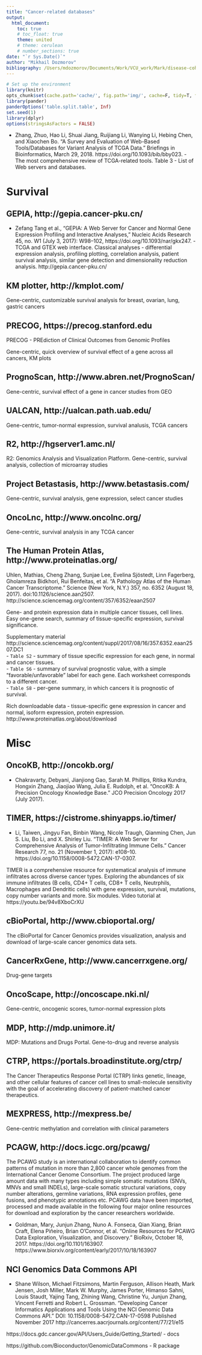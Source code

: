 ```yaml
---
title: "Cancer-related databases"
output:
  html_document:
    toc: true
    # toc_float: true
    theme: united
    # theme: cerulean
    # number_sections: true
date: "`r Sys.Date()`"
author: "Mikhail Dozmorov"
bibliography: /Users/mdozmorov/Documents/Work/VCU_work/Mark/disease-coherence/manuscript/networks.bib
---
```



```r
# Set up the environment
library(knitr)
opts_chunk$set(cache.path='cache/', fig.path='img/', cache=F, tidy=T, fig.keep='high', echo=F, dpi=100, warnings=F, message=F, comment=NA, warning=F, results='as.is', fig.width = 10, fig.height = 6) #out.width=700, 
library(pander)
panderOptions('table.split.table', Inf)
set.seed(1)
library(dplyr)
options(stringsAsFactors = FALSE)
```

- Zhang, Zhuo, Hao Li, Shuai Jiang, Ruijiang Li, Wanying Li, Hebing Chen, and Xiaochen Bo. “A Survey and Evaluation of Web-Based Tools/Databases for Variant Analysis of TCGA Data.” Briefings in Bioinformatics, March 29, 2018. https://doi.org/10.1093/bib/bby023. - The most comprehensive review of TCGA-related tools. Table 3 - List of Web servers and databases. 

# Survival

## GEPIA, http://gepia.cancer-pku.cn/

- Zefang Tang et al., “GEPIA: A Web Server for Cancer and Normal Gene Expression Profiling and Interactive Analyses,” Nucleic Acids Research 45, no. W1 (July 3, 2017): W98–102, https://doi.org/10.1093/nar/gkx247. - TCGA and GTEX web interface. Classical analyses - differential expression analysis, profiling plotting, correlation analysis, patient survival analysis, similar gene detection and dimensionality reduction analysis. http://gepia.cancer-pku.cn/

## KM plotter, http://kmplot.com/

Gene-centric, customizable survival analysis for breast, ovarian, lung, gastric cancers


## PRECOG, https://precog.stanford.edu

PRECOG - PREdiction of Clinical Outcomes from Genomic Profiles

Gene-centric, quick overview of survival effect of a gene across all cancers, KM plots


## PrognoScan, http://www.abren.net/PrognoScan/

Gene-centric, survival effect of a gene in cancer studies from GEO


## UALCAN, http://ualcan.path.uab.edu/

Gene-centric, tumor-normal expression, survival analusis, TCGA cancers


## R2, http://hgserver1.amc.nl/

R2: Genomics Analysis and Visualization Platform. Gene-centric, survival analysis, collection of microarray studies


## Project Betastasis, http://www.betastasis.com/

Gene-centric, survival analysis, gene expression, select cancer studies

## OncoLnc, http://www.oncolnc.org/

Gene-centric, survival analysis in any TCGA cancer

## The Human Protein Atlas, http://www.proteinatlas.org/

Uhlen, Mathias, Cheng Zhang, Sunjae Lee, Evelina Sjöstedt, Linn Fagerberg, Gholamreza Bidkhori, Rui Benfeitas, et al. “A Pathology Atlas of the Human Cancer Transcriptome.” Science (New York, N.Y.) 357, no. 6352 (August 18, 2017). doi:10.1126/science.aan2507. http://science.sciencemag.org/content/357/6352/eaan2507

Gene- and protein expression data in multiple cancer tissues, cell lines. Easy one-gene search, summary of tissue-specific expression, survival significance.

Supplementary material http://science.sciencemag.org/content/suppl/2017/08/16/357.6352.eaan2507.DC1  
- `Table S2` - summary of tissue specific expression for each gene, in normal and cancer tissues.  
- `Table S6` - summary of survival prognostic value, with a simple "favorable/unfavorable" label for each gene. Each worksheet corresponds to a different cancer.  
- `Table S8` - per-gene summary, in which cancers it is prognostic of survival.  

Rich downloadable data - tissue-specific gene expression in cancer and normal, isoform expression, protein expression. http://www.proteinatlas.org/about/download


# Misc

## OncoKB, http://oncokb.org/

- Chakravarty, Debyani, Jianjiong Gao, Sarah M. Phillips, Ritika Kundra, Hongxin Zhang, Jiaojiao Wang, Julia E. Rudolph, et al. “OncoKB: A Precision Oncology Knowledge Base.” JCO Precision Oncology 2017 (July 2017).

## TIMER, https://cistrome.shinyapps.io/timer/

- Li, Taiwen, Jingyu Fan, Binbin Wang, Nicole Traugh, Qianming Chen, Jun S. Liu, Bo Li, and X. Shirley Liu. “TIMER: A Web Server for Comprehensive Analysis of Tumor-Infiltrating Immune Cells.” Cancer Research 77, no. 21 (November 1, 2017): e108–10. https://doi.org/10.1158/0008-5472.CAN-17-0307.

TIMER is a comprehensive resource for systematical analysis of immune infiltrates across diverse cancer types. Exploring the abundances of six immune infiltrates (B cells, CD4+ T cells, CD8+ T cells, Neutrphils, Macrophages and Dendritic cells) with gene expression, survival, mutations, copy number variants and more. Six modules. Video tutorial at https://youtu.be/94v8XboCrXU

## cBioPortal, http://www.cbioportal.org/

The cBioPortal for Cancer Genomics provides visualization, analysis and download of large-scale cancer genomics data sets.


## CancerRxGene, http://www.cancerrxgene.org/

Drug-gene targets


## OncoScape, http://oncoscape.nki.nl/

Gene-centric, oncogenic scores, tumor-normal expression plots


## MDP, http://mdp.unimore.it/

MDP: Mutations and Drugs Portal. Gene-to-drug and reverse analysis


## CTRP, https://portals.broadinstitute.org/ctrp/

The Cancer Therapeutics Response Portal (CTRP) links genetic, lineage, and other cellular features of cancer cell lines to small-molecule sensitivity with the goal of accelerating discovery of patient-matched cancer therapeutics.


## MEXPRESS, http://mexpress.be/

Gene-centric methylation and correlation with clinical parameters

## PCAGW, http://docs.icgc.org/pcawg/

The PCAWG study is an international collaboration to identify common patterns of mutation in more than 2,800 cancer whole genomes from the International Cancer Genome Consortium. The project produced large amount data with many types including simple somatic mutations (SNVs, MNVs and small INDELs), large-scale somatic structural variations, copy number alterations, germline variations, RNA expression profiles, gene fusions, and phenotypic annotations etc. PCAWG data have been imported, processed and made available in the following four major online resources for download and exploration by the cancer researchers worldwide.

- Goldman, Mary, Junjun Zhang, Nuno A. Fonseca, Qian Xiang, Brian Craft, Elena Piñeiro, Brian O’Connor, et al. “Online Resources for PCAWG Data Exploration, Visualization, and Discovery.” BioRxiv, October 18, 2017. https://doi.org/10.1101/163907. https://www.biorxiv.org/content/early/2017/10/18/163907

## NCI Genomics Data Commons API

- Shane Wilson, Michael Fitzsimons, Martin Ferguson, Allison Heath, Mark Jensen, Josh Miller, Mark W. Murphy, James Porter, Himanso Sahni, Louis Staudt, Yajing Tang, Zhining Wang, Christine Yu, Junjun Zhang, Vincent Ferretti and Robert L. Grossman. "Developing Cancer Informatics Applications and Tools Using the NCI Genomic Data Commons API." DOI: 10.1158/0008-5472.CAN-17-0598 Published November 2017 http://cancerres.aacrjournals.org/content/77/21/e15

https://docs.gdc.cancer.gov/API/Users_Guide/Getting_Started/ - docs

https://github.com/Bioconductor/GenomicDataCommons - R package


